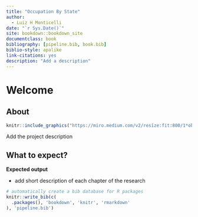 ```yaml
--- 
title: "Occupation By State"
author:
  - Luiz H Monticelli
date: "`r Sys.Date()`"
site: bookdown::bookdown_site
documentclass: book
bibliography: [pipeline.bib, book.bib]
biblio-style: apalike
link-citations: yes
description: "Add a description"
---
```


# Welcome {-}

## About {.unnumbered}

```r
knitr::include_graphics("https://miro.medium.com/v2/resize:fit:800/1*obiA8N2In6OYcQWpVefB5A.jpeg")
```

Add the project description

## What to expect? {.unnumbered}

**Expected output**

- add short description of each chapter of the research


```r
# automatically create a bib database for R packages
knitr::write_bib(c(
  .packages(), 'bookdown', 'knitr', 'rmarkdown'
), 'pipeline.bib')
```

